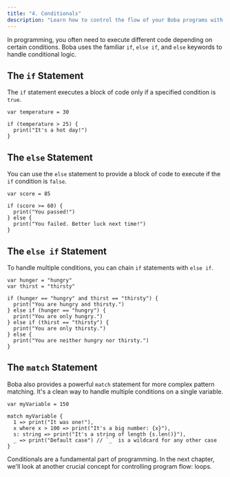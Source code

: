 ```yaml
---
title: "4. Conditionals"
description: "Learn how to control the flow of your Boba programs with `if`, `else if`, and `else` statements."
---
```


In programming, you often need to execute different code depending on certain conditions. Boba uses the familiar `if`, `else if`, and `else` keywords to handle conditional logic.

## The `if` Statement

The `if` statement executes a block of code only if a specified condition is `true`.

```boba
var temperature = 30

if (temperature > 25) {
  print("It's a hot day!")
}
```

## The `else` Statement

You can use the `else` statement to provide a block of code to execute if the `if` condition is `false`.

```boba
var score = 85

if (score >= 60) {
  print("You passed!")
} else {
  print("You failed. Better luck next time!")
}
```

## The `else if` Statement

To handle multiple conditions, you can chain `if` statements with `else if`.

```boba
var hunger = "hungry"
var thirst = "thirsty"

if (hunger == "hungry" and thirst == "thirsty") {
  print("You are hungry and thirsty.")
} else if (hunger == "hungry") {
  print("You are only hungry.")
} else if (thirst == "thirsty") {
  print("You are only thirsty.")
} else {
  print("You are neither hungry nor thirsty.")
}
```

## The `match` Statement

Boba also provides a powerful `match` statement for more complex pattern matching. It's a clean way to handle multiple conditions on a single variable.

```boba
var myVariable = 150

match myVariable {
  1 => print("It was one!"),
  x where x > 100 => print("It's a big number: {x}"),
  s: string => print("It's a string of length {s.len()}"),
  _ => print("Default case") // `_` is a wildcard for any other case
}
```

Conditionals are a fundamental part of programming. In the next chapter, we'll look at another crucial concept for controlling program flow: loops.

